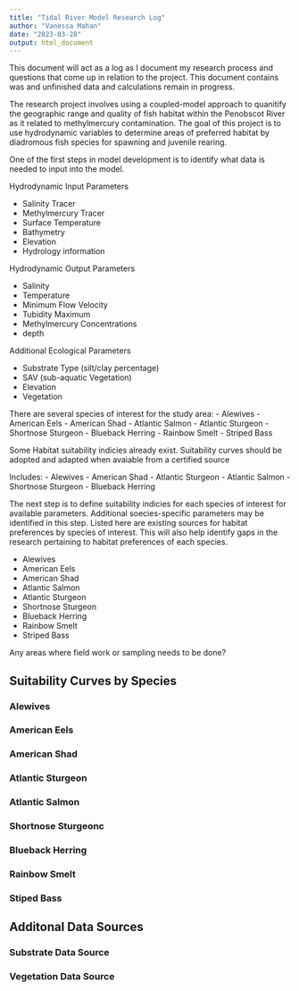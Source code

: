 ---
title: "Tidal River Model Research Log"
author: "Vanessa Mahan"
date: "2023-03-28"
output: html_document
---
This document will act as a log as I document my research process and questions that come up in relation to the project. This document contains was and unfinished data and calculations remain in progress.

The research project involves using a coupled-model approach to quanitify the geographic range and quality of fish habitat within the Penobscot River as it related to methylmercury contamination. The goal of this project is to use hydrodynamic variables to determine areas of preferred habitat by diadromous fish species for spawning and juvenile rearing. 

One of the first steps in model development is to identify what data is needed to input into the model.

Hydrodynamic Input Parameters

- Salinity Tracer
- Methylmercury Tracer
- Surface Temperature
- Bathymetry
- Elevation
- Hydrology information

Hydrodynamic Output Parameters

- Salinity
- Temperature
- Minimum Flow Velocity
- Tubidity Maximum
- Methylmercury Concentrations
- depth

Additional Ecological Parameters

- Substrate Type (silt/clay percentage)
- SAV (sub-aquatic Vegetation)
- Elevation
- Vegetation

There are several species of interest for the study area:
- Alewives
- American Eels
- American Shad
- Atlantic Salmon
- Atlantic Sturgeon
- Shortnose Sturgeon
- Blueback Herring
- Rainbow Smelt
- Striped Bass

Some Habitat suitability indicies already exist. Suitability curves should be adopted and adapted when avaiable from a certified source

Includes:
- Alewives
- American Shad
- Atlantic Sturgeon
- Atlantic Salmon
- Shortnose Sturgeon
- Blueback Herring

The next step is to define suitability indicies for each species of interest for available parameters. Additional soecies-specific parameters may be identified in this step. Listed here are existing sources for habitat preferences by species of interest. This will also help identify gaps in the research pertaining to habitat preferences of each species.

- Alewives
- American Eels
- American Shad
- Atlantic Salmon
- Atlantic Sturgeon
- Shortnose Sturgeon
- Blueback Herring
- Rainbow Smelt
- Striped Bass

Any areas where field work or sampling needs to be done?


## Suitability Curves by Species

### Alewives

### American Eels

### American Shad

### Atlantic Sturgeon

### Atlantic Salmon

### Shortnose Sturgeonc

### Blueback Herring

### Rainbow Smelt

### Stiped Bass

## Additonal Data Sources

### Substrate Data Source

### Vegetation Data Source

